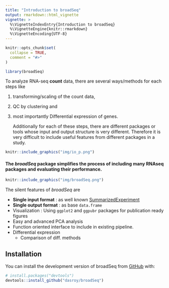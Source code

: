 ```yaml
---
title: "Introduction to broadSeq"
output: rmarkdown::html_vignette
vignette: >
  %\VignetteIndexEntry{Introduction to broadSeq}
  %\VignetteEngine{knitr::rmarkdown}
  %\VignetteEncoding{UTF-8}
---
```


```r
knitr::opts_chunk$set(
  collapse = TRUE,
  comment = "#>"
)
```

```r
library(broadSeq)
```

To analyze RNA-seq **count** data, there are several ways/methods for each steps like

1.  transforming/scaling of the count data,

2.  QC by clustering and

3.  most importantly Differential expression of genes.

    Additionally for each of these steps, there are different packages or tools whose input and output structure is very different. Therefore it is very difficult to include useful features from different packages in a study.

```r
knitr::include_graphics("img/io_p.png")
```

#### The *broadSeq* package simplifies the process of including many RNAseq packages and evaluating their performance.

```r
knitr::include_graphics("img/broadSeq.png")
```

The silent features of *broadSeq* are

-   **Single input format** : as well known [SummarizedExperiment](https://bioconductor.org/packages/release/bioc/html/SummarizedExperiment.html)
-   **Single output format** : as base `data.frame`
-   Visualization : Using `ggplot2` and `ggpubr` packages for publication ready figures
-   Easy and advanced PCA analysis
-   Function oriented interface to include in existing pipeline.
-   Differential expression
    -   Comparison of diff. methods

## Installation

You can install the development version of broadSeq from [GitHub](https://github.com/) with:

``` r
# install.packages("devtools")
devtools::install_github("dasroy/broadSeq")
```
